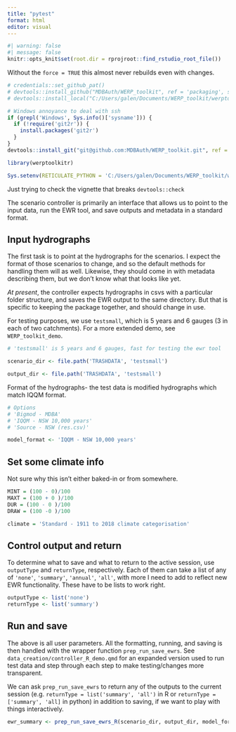 ```yaml
---
title: "pytest"
format: html
editor: visual
---
```


```r
#| warning: false
#| message: false
knitr::opts_knit$set(root.dir = rprojroot::find_rstudio_root_file())

```

Without the `force = TRUE` this almost never rebuilds even with changes.

```r
# credentials::set_github_pat()
# devtools::install_github("MDBAuth/WERP_toolkit", ref = 'packaging', subdir = 'werptoolkitr')
# devtools::install_local("C:/Users/galen/Documents/WERP_toolkit/werptoolkitr", force = TRUE)

# Windows annoyance to deal with ssh
if (grepl('Windows', Sys.info()['sysname'])) {
  if (!require('git2r')) {
    install.packages('git2r')
  }
}
devtools::install_git("git@github.com:MDBAuth/WERP_toolkit.git", ref = 'master', subdir = 'werptoolkitr', force = TRUE, upgrade = 'ask')
```

```r
library(werptoolkitr)
```

```r
Sys.setenv(RETICULATE_PYTHON = 'C:/Users/galen/Documents/WERP_toolkit/werptoolkitpy/.venv/Scripts/python.exe')
```

Just trying to check the vignette that breaks `devtools::check`

The scenario controller is primarily an interface that allows us to point to the input data, run the EWR tool, and save outputs and metadata in a standard format.

## Input hydrographs

The first task is to point at the hydrographs for the scenarios. I expect the format of those scenarios to change, and so the default methods for handling them will as well. Likewise, they should come in with metadata describing them, but we don't know what that looks like yet.

*At present*, the controller expects hydrographs in csvs with a particular folder structure, and saves the EWR output to the same directory. But that is specific to keeping the package together, and should change in use.

For testing purposes, we use `testsmall`, which is 5 years and 6 gauges (3 in each of two catchments). For a more extended demo, see `WERP_toolkit_demo`.

```r
# 'testsmall' is 5 years and 6 gauges, fast for testing the ewr tool

scenario_dir <- file.path('TRASHDATA', 'testsmall')

output_dir <- file.path('TRASHDATA', 'testsmall')
```

Format of the hydrographs- the test data is modified hydrographs which match IQQM format.

```r
# Options
# 'Bigmod - MDBA'
# 'IQQM - NSW 10,000 years'
# 'Source - NSW (res.csv)'

model_format <- 'IQQM - NSW 10,000 years'
```

## Set some climate info

Not sure why this isn't either baked-in or from somewhere.

```r
MINT = (100 - 0)/100
MAXT = (100 + 0 )/100
DUR = (100 - 0 )/100
DRAW = (100 -0 )/100

climate = 'Standard - 1911 to 2018 climate categorisation'
```

## Control output and return

To determine what to save and what to return to the active session, use `outputType` and `returnType`, respectively. Each of them can take a list of any of `'none'`, `'summary'`, `'annual'`, `'all'`, with more I need to add to reflect new EWR functionality. These have to be lists to work right.

```r
outputType <- list('none')
returnType <- list('summary')
```

## Run and save

The above is all user parameters. All the formatting, running, and saving is then handled with the wrapper function `prep_run_save_ewrs`. See `data_creation/controller_R_demo.qmd` for an expanded version used to run test data and step through each step to make testing/changes more transparent.

We can ask `prep_run_save_ewrs` to return any of the outputs to the current session (e.g. `returnType = list('summary', 'all')` in R or `returnType = ['summary', 'all]` in python) in addition to saving, if we want to play with things interactively.

```r
ewr_summary <- prep_run_save_ewrs_R(scenario_dir, output_dir, model_format, climate, outputType, returnType)
```
